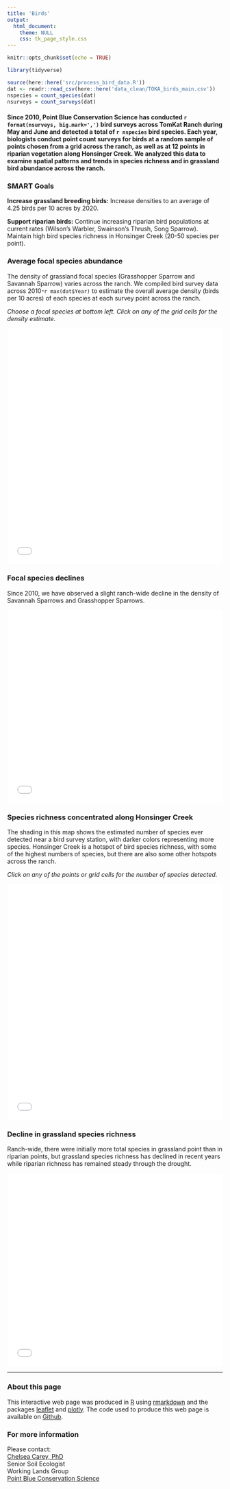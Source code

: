 ```yaml
---
title: 'Birds'
output:
  html_document:
    theme: NULL
    css: tk_page_style.css
---
```


```r
knitr::opts_chunk$set(echo = TRUE)

library(tidyverse)

source(here::here('src/process_bird_data.R'))
dat <- readr::read_csv(here::here('data_clean/TOKA_birds_main.csv'))
nspecies = count_species(dat)
nsurveys = count_surveys(dat)
```

#### Since 2010, Point Blue Conservation Science has conducted <b>`r format(nsurveys, big.mark=',')` bird surveys</b> across TomKat Ranch during May and June and detected a total of <b>`r nspecies` bird species</b>. Each year, biologists conduct point count surveys for birds at a random sample of points chosen from a grid across the ranch, as well as at 12 points in riparian vegetation along Honsinger Creek. We analyzed this data to examine spatial patterns and trends in species richness and in grassland bird abundance across the ranch.{#intro}


### SMART Goals
<b>Increase grassland breeding birds:</b> Increase densities to an average of 4.25 birds per 10 acres by 2020.

<b>Support riparian birds:</b> Continue increasing riparian bird populations at current rates (Wilson's Warbler, Swainson's Thrush, Song Sparrow). Maintain high bird species richness in Honsinger Creek (20-50 species per point).


### Average focal species abundance 

The density of grassland focal species (Grasshopper Sparrow and Savannah Sparrow) varies across the ranch. We compiled  bird survey data across 2010-`r max(dat$Year)` to estimate the overall average density (birds per 10 acres) of each species at each survey point across the ranch.


<i>Choose a focal species at bottom left. Click on any of the grid cells for the density estimate.</i>

<center>
<iframe src="../docs/widget/bird_map_density.html" style="border: none;" width = 100%; height = 550px;></iframe>
</center>



### Focal species declines 
  
Since 2010, we have observed a slight ranch-wide decline in the density of Savannah Sparrows and Grasshopper Sparrows.

<center>
<iframe src="../docs/widget/bird_trend_density.html" style="border: none;" width = 100%; height = 450px;></iframe>
</center>



### Species richness concentrated along Honsinger Creek  
  
The shading in this map shows the estimated number of species ever detected near a bird survey station, with darker colors representing more species. Honsinger Creek is a hotspot of bird species richness, with some of the highest numbers of species, but there are also some other hotspots across the ranch.

<i>Click on any of the points or grid cells for the number of species detected.</i>

<center>
<iframe src="../docs/widget/bird_map_richness.html" style="border: none;" width = 100%; height = 550px;></iframe>
</center>



### Decline in grassland species richness  
Ranch-wide, there were initially more total species in grassland point than in riparian points, but grassland species richness has declined in recent years while riparian richness has remained steady through the drought.

<center>
<iframe src="../docs/widget/bird_trend_richness.html" style="border: none;" width = 100%; height = 450px;></iframe>
</center>

-------------

### About this page

This interactive web page was produced in [R](https://www.R-project.org/){target="_blank"} using [rmarkdown](https://rmarkdown.rstudio.com/){target="_blank"} and the packages [leaflet](http://rstudio.github.io/leaflet/){target="_blank"} and [plotly](https://plot.ly/r/){target="_blank"}. The code used to produce this web page is available on [Github](https://github.com/pointblue/tomkat){target="_blank"}.


### For more information

Please contact:  
[Chelsea Carey, PhD](https://www.pointblue.org/employee_bios/chelsea-carey/){target="_blank"}  
Senior Soil Ecologist  
Working Lands Group  
[Point Blue Conservation Science](https://www.pointblue.org){target="_blank"}
